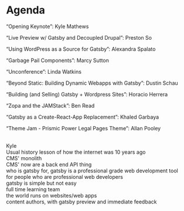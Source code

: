 # Agenda

<Appear>
  <p>
    “Opening Keynote”: <span>Kyle Mathews</span>
  </p>
  <p>“Live Preview w/ Gatsby and Decoupled Drupal”: Preston So</p>
  <p>“Using WordPress as a Source for Gatsby”: Alexandra Spalato</p>
  <p>“Garbage Pail Components”: Marcy Sutton</p>
  <p>“Unconference”: Linda Watkins</p>
  <p>
    “Beyond Static: Building Dynamic Webapps with Gatsby”: Dustin
    Schau
  </p>
  <p>
    “Building (and Selling) Gatsby + Wordpress Sites”: Horacio Herrera
  </p>
  <p>“Zopa and the JAMStack”: Ben Read</p>
  <p>“Gatsby as a Create-React-App Replacement”: Khaled Garbaya</p>
  <p>“Theme Jam - Prismic Power Legal Pages Theme”: Allan Pooley</p>
</Appear>

<Notes>
  <br /> Kyle
  <br /> Usual history lesson of how the internet was 10 years ago
  <br /> CMS' monolith
  <br /> CMS' now are a back end API thing
  <br /> who is gatsby for, gatsby is a professional grade web
  development tool
  <br /> for people who are professional web developers
  <br /> gatsby is simple but not easy
  <br /> full time learning team
  <br /> the world runs on websites/web apps
  <br /> content authors, with gatsby preview and immediate feedback
</Notes>
